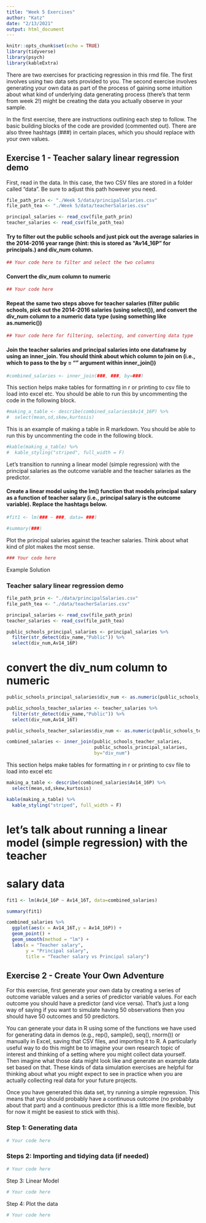 ```yaml
---
title: "Week 5 Exercises"
author: "Katz"
date: "2/13/2021"
output: html_document
---
```


```r
knitr::opts_chunk$set(echo = TRUE)
library(tidyverse)
library(psych)
library(kableExtra)
```

There are two exercises for practicing regression in this rmd file. The first involves using two data sets provided to you. The second exercise involves generating your own data as part of the process of gaining some intuition about what kind of underlying data generating process (there's that term from week 2!) might be creating the data you actually observe in your sample.

In the first exercise, there are instructions outlining each step to follow. The basic building blocks of the code are provided (commented out). There are also three hashtags (\#\#\#) in certain places, which you should replace with your own values.

## Exercise 1 - Teacher salary linear regression demo

First, read in the data. In this case, the two CSV files are stored in a folder called "data". Be sure to adjust this path however you need.

```r
file_path_prin <- "./Week 5/data/principalSalaries.csv"
file_path_tea <- "./Week 5/data/teacherSalaries.csv"

principal_salaries <- read_csv(file_path_prin)
teacher_salaries <- read_csv(file_path_tea)
```

#### Try to filter out the public schools and just pick out the average salaries in the 2014-2016 year range (hint: this is stored as "Av14_16P" for principals.) and div_num column.

```r
## Your code here to filter and select the two columns
```

#### Convert the div_num column to numeric

```r
## Your code here

```

#### Repeat the same two steps above for teacher salaries (filter public schools, pick out the 2014-2016 salaries (using select()), and convert the div_num column to a numeric data type (using something like as.numeric())

```r
## Your code here for filtering, selecting, and converting data type 
```

#### Join the teacher salaries and principal salaries into one dataframe by using an inner_join. You should think about which column to join on (i.e., which to pass to the by = "" argument within inner_join())

```r
#combined_salaries <- inner_join(###, ###, by=###)

```

This section helps make tables for formatting in r or printing to csv file to load into excel etc. You should be able to run this by uncommenting the code in the following block.

```r
#making_a_table <- describe(combined_salaries$Av14_16P) %>%
#  select(mean,sd,skew,kurtosis)
```

This is an example of making a table in R markdown. You should be able to run this by uncommenting the code in the following block.

```r
#kable(making_a_table) %>% 
#  kable_styling("striped", full_width = F) 
```

Let's transition to running a linear model (simple regression) with the principal salaries as the outcome variable and the teacher salaries as the predictor.

#### Create a linear model using the lm() function that models principal salary as a function of teacher salary (i.e., principal salary is the outcome variable). Replace the hashtags below.

```r
#fit1 <- lm(### ~ ###, data= ###)

#summary(###)
```

Plot the principal salaries against the teacher salaries. Think about what kind of plot makes the most sense.

```r
### Your code here

```

Example Solution


### Teacher salary linear regression demo  ########


```r

file_path_prin <- "./data/principalSalaries.csv"
file_path_tea <- "./data/teacherSalaries.csv"

principal_salaries <- read_csv(file_path_prin)
teacher_salaries <- read_csv(file_path_tea)

```


```r

public_schools_principal_salaries <- principal_salaries %>% 
  filter(str_detect(div_name,"Public")) %>%
  select(div_num,Av14_16P)

```
# convert the div_num column to numeric


```r

public_schools_principal_salaries$div_num <- as.numeric(public_schools_principal_salaries$div_num)

```

```r

public_schools_teacher_salaries <- teacher_salaries %>% 
  filter(str_detect(div_name,"Public")) %>% 
  select(div_num,Av14_16T)

```


```r

public_schools_teacher_salaries$div_num <- as.numeric(public_schools_teacher_salaries$div_num)

```


```r

combined_salaries <- inner_join(public_schools_teacher_salaries, 
                                public_schools_principal_salaries,
                                by="div_num")
```


This section helps make tables for formatting in r or printing to csv file to load into excel etc


```r

making_a_table <- describe(combined_salaries$Av14_16P) %>%
  select(mean,sd,skew,kurtosis)

```

```r
kable(making_a_table) %>% 
  kable_styling("striped", full_width = F) 

```

# let's talk about running a linear model (simple regression) with the teacher 
# salary data

```r
fit1 <- lm(Av14_16P ~ Av14_16T, data=combined_salaries)

```


```r
summary(fit1)

```



```r
combined_salaries %>% 
  ggplot(aes(x = Av14_16T,y = Av14_16P)) +
  geom_point() +
  geom_smooth(method = "lm") +
  labs(x = "Teacher salary",
       y = "Principal salary",
       title = "Teacher salary vs Principal salary")

```










## Exercise 2 - Create Your Own Adventure

For this exercise, first generate your own data by creating a series of outcome variable values and a series of predictor variable values. For each outcome you should have a predictor (and vice versa). That's just a long way of saying if you want to simulate having 50 observations then you should have 50 outcomes and 50 predictors.

You can generate your data in R using some of the functions we have used for generating data in demos (e.g., rep(), sample(), seq(), rnorm()) or manually in Excel, saving that CSV files, and importing it to R. A particularly useful way to do this might be to imagine your own research topic of interest and thinking of a setting where you might collect data yourself. Then imagine what those data might look like and generate an example data set based on that. These kinds of data simulation exercises are helpful for thinking about what you might expect to see in practice when you are actually collecting real data for your future projects.

Once you have generated this data set, try running a simple regression. This means that you should probably have a continuous outcome (no probably about that part) and a continuous predictor (this is a little more flexible, but for now it might be easiest to stick with this).

### Step 1: Generating data

```r
# Your code here
```

### Steps 2: Importing and tidying data (if needed)

```r
# Your code here
```

Step 3: Linear Model

```r
# Your code here
```

Step 4: Plot the data

```r
# Your code here
```
